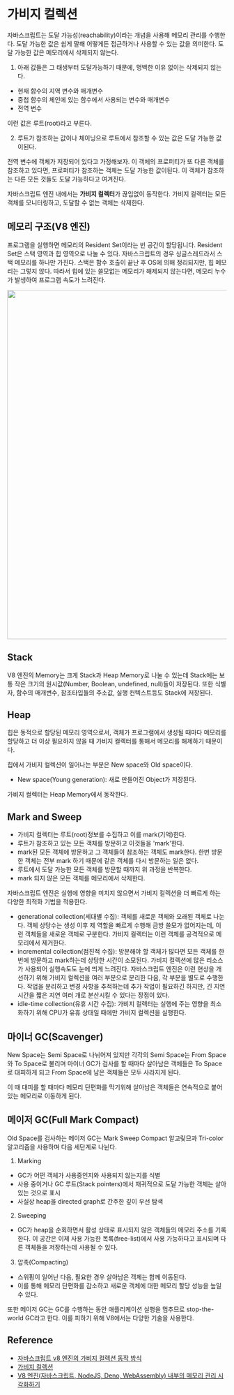 
# 가비지 컬렉션

자바스크립트는 도달 가능성(reachability)이라는 개념을 사용해 메모리 관리를 수행한다.
도달 가능한 값은 쉽게 말해 어떻게든 접근하거나 사용할 수 있는 값을 의미한다.
도달 가능한 값은 메모리에서 삭제되지 않는다.

1. 아래 값들은 그 태생부터 도달가능하기 때문에, 명백한 이유 없이는 삭제되지 않는다.

- 현재 함수의 지역 변수와 매개변수
- 중첩 함수의 체인에 있는 함수에서 사용되는 변수와 매개변수
- 전역 변수

이런 값은 루트(root)라고 부른다.

2. 루트가 참조하는 값이나 체이닝으로 루트에서 참조할 수 있는 값은 도달 가능한 값이된다.

전역 변수에 객체가 저장되어 있다고 가정해보자. 이 객체의 프로퍼티가 또 다른 객체를
참조하고 있다면, 프로퍼티가 참조하는 객체는 도달 가능한 값이된다. 이 객체가 참조하는 다른
모든 것들도 도달 가능하다고 여겨진다.

자바스크립트 엔진 내에서는 **가비지 컬렉터**가 끊임없이 동작한다. 가비지 컬렉터는 모든
객체를 모니터링하고, 도달할 수 없는 객체는 삭제한다.

## 메모리 구조(V8 엔진)

프로그램을 실행하면 메모리의 Resident Set이라는 빈 공간이 할당됩니다. Resident Set은
스택 영역과 힙 영역으로 나눌 수 있다. 자바스크립트의 경우 싱글스레드라서 스택 메모리를 하나만
가진다. 스택은 함수 호출이 끝난 후 OS에 의해 정리되지만, 힙 메모리는 그렇지 않다. 따라서
힙에 있는 쓸모없는 메모리가 해제되지 않는다면, 메모리 누수가 발생하여 프로그램 속도가 느려진다.

<Image
  src="https://user-images.githubusercontent.com/63354527/233245934-722e65fc-bd4c-48e9-a7d2-04c58e49a4c5.pn"
  width="800px"
/>

## Stack

V8 엔진의 Memory는 크게 Stack과 Heap Memory로 나눌 수 있는데 Stack에는 보통 작은 크기의
원시값(Number, Boolean, undefined, null)들이 저장된다. 또한 식별자, 함수의 매개변수,
참조타입들의 주소값, 실행 컨텍스트등도 Stack에 저장된다.

## Heap

힙은 동적으로 할당된 메모리 영역으로서, 객체가 프로그램에서 생성될 때마다 메모리를 할당하고 더
이상 필요하지 않을 때 가비지 컬렉터를 통해서 메모리를 해제하기 때문이다.

힙에서 가비지 컬렉션이 일어나는 부분은 New space와 Old space이다.

- New space(Young generation): 새로 만들어진 Object가 저장된다.

가비지 컬렉터는 Heap Memory에서 동작한다.

## Mark and Sweep

- 가비지 컬렉터는 루트(root)정보를 수집하고 이를 mark(기억)한다.
- 루트가 참조하고 있는 모든 객체를 방문하고 이것들을 'mark'한다.
- mark된 모든 객체에 방문하고 그 객체들이 참조하는 객체도 mark한다.
  한번 방문한 객체는 전부 mark 하기 때문에 같은 객체를 다시 방문하는 일은 없다.
- 루트에서 도달 가능한 모든 객체를 방문할 때까지 위 과정을 반복한다.
- mark 되지 않은 모든 객체를 메모리에서 삭제한다.

자바스크립트 엔진은 실행에 영향을 미치지 않으면서 가비지 컬렉션을 더 빠르게 하는 다양한
최적화 기법을 적용한다.

- generational collection(세대별 수집): 객체를 새로운 객체와 오래된 객체로 나눈다.
  객체 상당수는 생성 이후 제 역할을 빠르게 수행해 금방 쓸모가 없어지는데, 이런 객체들을 새로운 객체로
  구분한다. 가비지 컬렉터는 이런 객체를 공격적으로 메모리에서 제거한다.
- incremental collection(점진적 수집): 방문해야 할 객체가 많다면 모든 객체를 한 번에 방문하고 mark하는데
  상당한 시간이 소모된다. 가비지 컬렉션에 많은 리소스가 사용되어 실행속도도 눈에 띄게 느려진다.
  자바스크립트 엔진은 이런 현상을 개선하기 위해 가비지 컬렉션을 여러 부분으로 분리한 다음, 각 부분을 별도로
  수행한다. 작업을 분리하고 변경 사항을 추적하는데 추가 작업이 필요하긴 하지만, 긴 지연 시간을
  짧은 지연 여러 개로 분산시킬 수 있다는 장점이 있다.
- idle-time collection(유휴 시간 수집): 가비지 컬렉터는 실행에 주는 영향을 최소화하기 위해
  CPU가 유휴 상태일 때에만 가비지 컬렉션을 실행한다.

## 마이너 GC(Scavenger)

New Space는 Semi Space로 나뉘어져 있지만 각각의 Semi Space는 From Space와 To Space로 불리며
마이너 GC가 검사를 할 때마다 살아남은 객체들은 To Space로 대피하게 되고 From Space에 남은 객체들은
모두 사라지게 된다.

이 때 대피를 할 때마다 메모리 단편화를 막기위해 살아남은 객체들은 연속적으로 붙어있는 메모리로 이동하게 된다.

## 메이저 GC(Full Mark Compact)

Old Space를 검사하는 메이저 GC는 Mark Sweep Compact 알고맂므과 Tri-color 알고리즘을 사용하며
다음 세단계로 나뉜다.

1. Marking

- GC가 어떤 객체가 사용중인지와 사용되지 않는지를 식별
- 사용 중이거나 GC 루트(Stack pointers)에서 재귀적으로 도달 가능한 객체는 살아있는 것으로 표시
- 사실상 heap을 directed graph로 간주한 깊이 우선 탐색

2. Sweeping

- GC가 heap을 순회하면서 활성 상태로 표시되지 않은 객체들의 메모리 주소를 기록한다. 이 공간은
  이제 사용 가능한 목록(free-list)에서 사용 가능하다고 표시되며 다른 객체들을 저장하는데 사용될 수 있다.

3. 압축(Compacting)

- 스위핑이 일어난 다음, 필요한 경우 살아남은 객체는 함께 이동된다.
- 이를 통해 메모리 단편화를 감소하고 새로운 객체에 대한 메모리 할당 성능을 높일 수 있다.

또한 메이저 GC는 GC를 수행하는 동안 애플리케이션 실행을 멈추므로 stop-the-world GC라고 한다. 이를
피하기 위해 V8에서는 다양한 기술을 사용한다.

## Reference

- [자바스크립트 v8 엔진의 가비지 컬렉션 동작 방식](https://fe-developers.kakaoent.com/2022/220519-garbage-collection/)
- [가비지 컬렉션](https://ko.javascript.info/garbage-collection)
- [V8 엔진(자바스크립트, NodeJS, Deno, WebAssembly) 내부의 메모리 관리 시각화하기](https://ui.toast.com/weekly-pick/ko_20200228)

